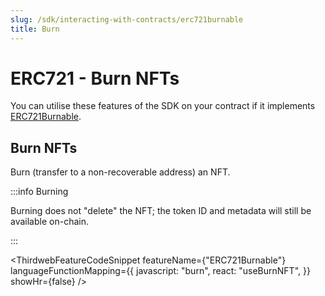 ```yaml
---
slug: /sdk/interacting-with-contracts/erc721burnable
title: Burn
---
```



# ERC721 - Burn NFTs

You can utilise these features of the SDK on your contract if it implements [ERC721Burnable](/contractkit/erc721burnable).

<div className="row" style={{ marginBottom: 24 }}>
  <div className="col col--12" style={{ marginTop: 8 }}>
    <QuickstartCard
      name="Learn how to implement ERC721Burnable in your smart contract"
      link={"/contractkit/erc721burnable"}
      image="/assets/icons/general.png"
    />
  </div>
</div>

## Burn NFTs

Burn (transfer to a non-recoverable address) an NFT.

:::info Burning

Burning does not "delete" the NFT; the token ID and metadata will still be available on-chain.

:::

<ThirdwebFeatureCodeSnippet
  featureName={"ERC721Burnable"}
  languageFunctionMapping={{
    javascript: "burn",
    react: "useBurnNFT",
  }}
  showHr={false}
/>
